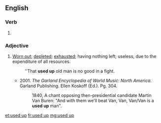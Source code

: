 ==English==

===Verb===
{{head|en|verb form}}

# {{en-past of|use up}}

===Adjective===
{{en-adj|head=[[used]] [[up]]}}
# [[worn out|Worn out]]; [[depleted]]; [[exhausted]]; having nothing left; useless, due to the expenditure of all resources.
#: ''That '''used up''' old man is no good in a fight.
#* 2001. ''The Garland Encyclopedia of World Music: North America''. Garland Publishing. Ellen Koskoff (Ed.). Pg. 304.
#*:1840, A chant opposing then-presidential candidate Martin Van Buren: "And with them we'll beat Van, Van, Van/Van is a '''used up''' man".


[[et:used up]]
[[fr:used up]]
[[mg:used up]]